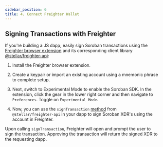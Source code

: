 ```yaml
---
sidebar_position: 6
title: 4. Connect Freighter Wallet
---
```


## Signing Transactions with Freighter

If you're building a JS dapp, easily sign Soroban transactions using the [Freighter browser extension](https://www.freighter.app/) and its corresponding client library [@stellar/freighter-api](https://www.npmjs.com/package/@stellar/freighter-api):

1. Install the Freighter browser extension.

2. Create a keypair or import an existing account using a mnemonic phrase to complete setup.

3. Next, switch to Experimental Mode to enable the Soroban SDK. In the extension, click the gear in the lower right corner and then navigate to `Preferences`. Toggle on `Experimental Mode`.

4. Now, you can use the `signTransaction` [method](https://docs.freighter.app/docs/guide/usingFreighterNode) from `@stellar/freighter-api` in your dapp to sign Soroban XDR's using the account in Freighter.

Upon calling `signTransaction`, Freighter will open and prompt the user to sign the transaction. Approving the transaction will return the signed XDR to the requesting dapp.
